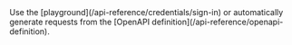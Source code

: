 <Step title="Set up your HTTP client">
  Use the [playground](/api-reference/credentials/sign-in)
  or automatically generate requests from the
  [OpenAPI definition](/api-reference/openapi-definition).
</Step>
